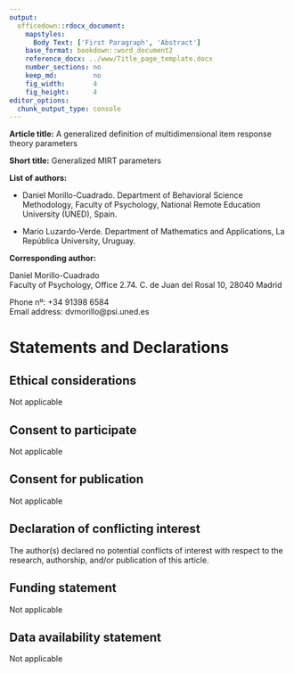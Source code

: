 ```yaml
---
output:
  officedown::rdocx_document:
    mapstyles:
      Body Text: ['First Paragraph', 'Abstract']
    base_format: bookdown::word_document2
    reference_docx: ../www/Title_page_template.docx
    number_sections: no
    keep_md:         no
    fig_width:       4
    fig_height:      4
editor_options: 
  chunk_output_type: console
---
```


**Article title:**
A generalized definition of multidimensional item response theory parameters

**Short title:** Generalized MIRT parameters

**List of authors:**

- Daniel Morillo-Cuadrado. Department of Behavioral Science Methodology,
  Faculty of Psychology, National Remote Education University (UNED), Spain.
  
- Mario Luzardo-Verde. Department of Mathematics and Applications, La República
  University, Uruguay.

**Corresponding author:**

Daniel Morillo-Cuadrado \
Faculty of Psychology, Office 2.74.
C. de Juan del Rosal 10, 28040 Madrid

Phone nº: +34 91398 6584 \
Email address: dvmorillo@psi.uned.es

# Statements and Declarations

## Ethical considerations

Not applicable

## Consent to participate

Not applicable

## Consent for publication

Not applicable

## Declaration of conflicting interest

The author(s) declared no potential conflicts of interest with respect to
the research, authorship, and/or publication of this article.

## Funding statement

Not applicable

## Data availability statement

Not applicable
